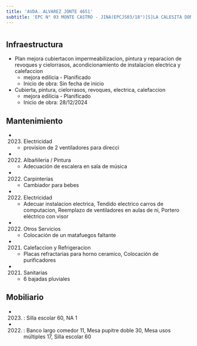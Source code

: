 ```yaml
---
title: 'AVDA. ALVAREZ JONTE 4651'
subtitle: 'EPC N° 03 MONTE CASTRO - JINA(EPCJS03/18°)[S]LA CALESITA DON JOSE - EPA N° 03 MONTE CASTRO'
---
```


#
## Infraestructura

* Plan mejora cubiertacon impermeabilizacion, pintura y reparacion de revoques y cielorrasos, acondicionamiento de instalacion electrica y calefaccion 
    + mejora edilicia - Planificado 
    + Inicio de obra: Sin fecha de inicio 


* Cubierta, pintura, cielorrasos, revoques, electrica, calefaccion 
    + mejora edilicia - Planificado 
    + Inicio de obra: 28/12/2024 






## Mantenimiento

*  (2023) Electricidad 
    + provision de 2 ventiladores para direcci

*  (2022) Albañileria / Pintura 
    + Adecuación de escalera en sala de música

*  (2022) Carpinterías 
    + Cambiador para bebes

*  (2022) Electricidad 
    + Adecuar instalacion electrica, Tendido electrico carros de computacion, Reemplazo de ventiladores en aulas de ni, Portero eléctrico con visor

*  (2022) Otros Servicios 
    + Colocación  de un matafuegos faltante

*  (2021) Calefaccion y Refrigeracion 
    + Placas refractarias para horno ceramico, Colocación de purificadores

*  (2021) Sanitarias 
    + 6 bajadas pluviales





## Mobiliario

*  (2023) : Silla escolar 60, NA 1 

*  (2022) : Banco largo comedor 11, Mesa pupitre doble 30, Mesa usos múltiples 17, Silla escolar 60 



